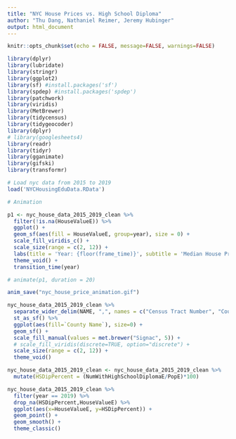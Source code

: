 ```yaml
---
title: "NYC House Prices vs. High School Diploma"
author: "Thu Dang, Nathaniel Reimer, Jeremy Hubinger"
output: html_document
---
```


```r
knitr::opts_chunk$set(echo = FALSE, message=FALSE, warnings=FALSE)
```

```r
library(dplyr)
library(lubridate)
library(stringr)
library(ggplot2)
library(sf) #install.packages('sf')
library(spdep) #install.packages('spdep')
library(patchwork)
library(viridis)
library(MetBrewer)
library(tidycensus)
library(tidygeocoder)
library(dplyr)
# library(googlesheets4)
library(readr)
library(tidyr)
library(gganimate)
library(gifski)
library(transformr)
```

```r
# Load nyc data from 2015 to 2019
load('NYCHousingEduData.RData')
```

```r
# Animation

p1 <- nyc_house_data_2015_2019_clean %>%
  filter(!is.na(HouseValueE)) %>%
  ggplot() +
  geom_sf(aes(fill = HouseValueE, group=year), size = 0) +
  scale_fill_viridis_c() +
  scale_size(range = c(2, 12)) +
  labs(title = 'Year: {floor(frame_time)}', subtitle = 'Median House Prices in New York City') +
  theme_void() +
  transition_time(year)

# animate(p1, duration = 20)

anim_save("nyc_house_price_animation.gif")
```


```r
nyc_house_data_2015_2019_clean %>%
  separate_wider_delim(NAME, ",", names = c("Census Tract Number", "County Name", "State")) %>%
  st_as_sf() %>%
  ggplot(aes(fill=`County Name`), size=0) +
  geom_sf() +
  scale_fill_manual(values = met.brewer("Signac", 5)) +
  # scale_fill_viridis(discrete=TRUE, option="discrete") +
  scale_size(range = c(2, 12)) +
  theme_void()
```

```r
nyc_house_data_2015_2019_clean <- nyc_house_data_2015_2019_clean %>%
  mutate(HSDipPercent = (NumWithHighSchoolDiplomaE/PopE)*100)

nyc_house_data_2015_2019_clean %>% 
  filter(year == 2019) %>%
  drop_na(HSDipPercent,HouseValueE) %>%
  ggplot(aes(x=HouseValueE, y=HSDipPercent)) + 
  geom_point() + 
  geom_smooth() +
  theme_classic()
```
  
